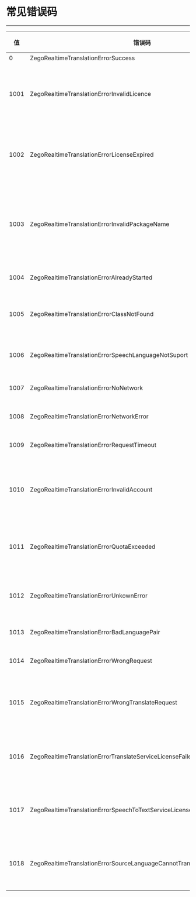 # 常见错误码

- - -

|值|错误码|说明|处理建议|
|-|-|-|-|
|0|ZegoRealtimeTranslationErrorSuccess|成功。|无。|
|1001|ZegoRealtimeTranslationErrorInvalidLicence|无效的 License。|请联系 ZEGO 技术支持确认 License 是否正确。|
|1002|ZegoRealtimeTranslationErrorLicenseExpired|License 过期。|请联系 ZEGO 技术支持确认 License 是否正确。|
|1003|ZegoRealtimeTranslationErrorInvalidPackageName|无效的包名。|请联系 ZEGO 技术支持确认应用的包名是否跟 License 对应。|
|1004|ZegoRealtimeTranslationErrorAlreadyStarted|已经启动了语音识别。|根据需要处理。|
|1005|ZegoRealtimeTranslationErrorClassNotFound|对应依赖没有引入到项目。|没有引入 Google 或微软的包。|
|1006|ZegoRealtimeTranslationErrorSpeechLanguageNotSuport|语音识别的语言不支持。|重新设置正确的识别语言。|
|1007|ZegoRealtimeTranslationErrorNoNetwork|没有网络。|检查网络是否正常。|
|1008|ZegoRealtimeTranslationErrorNetworkError|网络错误。|检查网络是否正常。|
1009|ZegoRealtimeTranslationErrorRequestTimeout|请求超时。|检查网络是否正常。|
|1010|ZegoRealtimeTranslationErrorInvalidAccount|无效的账号。|请联系 ZEGO 技术支持确认 License 是否正确。|
|1011|ZegoRealtimeTranslationErrorQuotaExceeded|已超出使用量。|请联系 ZEGO 技术支持确认使用情况。|
|1012|ZegoRealtimeTranslationErrorUnkownError|未知错误。|请联系 ZEGO 技术支持进行处理。|
|1013|ZegoRealtimeTranslationErrorBadLanguagePair|源语言与目标语言相同。|检查参数是否正确。|
|1014|ZegoRealtimeTranslationErrorWrongRequest|错误的请求。|检查参数是否正确。|
|1015|ZegoRealtimeTranslationErrorWrongTranslateRequest|科大讯飞要求翻译的两个语言必须有一个是中文。|检查参数是否正确。|
|1016|ZegoRealtimeTranslationErrorTranslateServiceLicenseFailed|翻译的服务未授权或已过期。|请联系 ZEGO 技术支持确认使用情况。|
|1017|ZegoRealtimeTranslationErrorSpeechToTextServiceLicenseFailed|语音识别的服务未授权或已过期。|请联系 ZEGO 技术支持确认使用情况。|
|1018|ZegoRealtimeTranslationErrorSourceLanguageCannotTranslateToTargetLanguage|不支持所设置的语言互译。|请联系 ZEGO 技术支持确认使用情况。|
